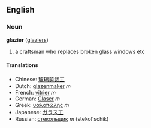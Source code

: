 ==English==
===Noun===
'''glazier''' ([[glaziers]])

# a craftsman who replaces broken glass windows etc

====Translations====
*Chinese: [[玻璃剪裁工]]
*Dutch: [[glazenmaker]] ''m''
*French: [[vitrier]] ''m''
*German: [[Glaser]] ''m''
*Greek: [[υαλοπώλης]] ''m''
*Japanese: [[ガラス工]]
*Russian: [[стекольщик]] ''m'' (stekol'schik)